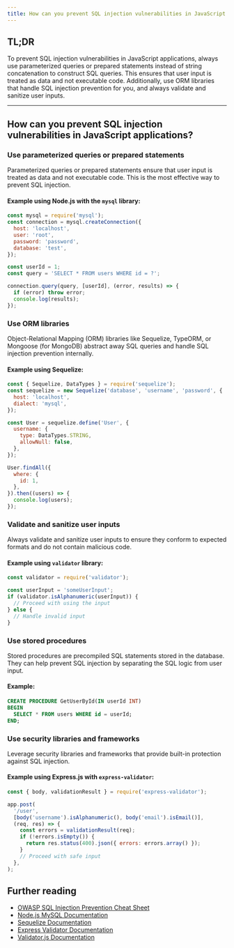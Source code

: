 ```yaml
---
title: How can you prevent SQL injection vulnerabilities in JavaScript applications?
---
```


## TL;DR

To prevent SQL injection vulnerabilities in JavaScript applications, always use parameterized queries or prepared statements instead of string concatenation to construct SQL queries. This ensures that user input is treated as data and not executable code. Additionally, use ORM libraries that handle SQL injection prevention for you, and always validate and sanitize user inputs.

---

## How can you prevent SQL injection vulnerabilities in JavaScript applications?

### Use parameterized queries or prepared statements

Parameterized queries or prepared statements ensure that user input is treated as data and not executable code. This is the most effective way to prevent SQL injection.

#### Example using Node.js with the `mysql` library:

```js
const mysql = require('mysql');
const connection = mysql.createConnection({
  host: 'localhost',
  user: 'root',
  password: 'password',
  database: 'test',
});

const userId = 1;
const query = 'SELECT * FROM users WHERE id = ?';

connection.query(query, [userId], (error, results) => {
  if (error) throw error;
  console.log(results);
});
```

### Use ORM libraries

Object-Relational Mapping (ORM) libraries like Sequelize, TypeORM, or Mongoose (for MongoDB) abstract away SQL queries and handle SQL injection prevention internally.

#### Example using Sequelize:

```js
const { Sequelize, DataTypes } = require('sequelize');
const sequelize = new Sequelize('database', 'username', 'password', {
  host: 'localhost',
  dialect: 'mysql',
});

const User = sequelize.define('User', {
  username: {
    type: DataTypes.STRING,
    allowNull: false,
  },
});

User.findAll({
  where: {
    id: 1,
  },
}).then((users) => {
  console.log(users);
});
```

### Validate and sanitize user inputs

Always validate and sanitize user inputs to ensure they conform to expected formats and do not contain malicious code.

#### Example using `validator` library:

```js
const validator = require('validator');

const userInput = 'someUserInput';
if (validator.isAlphanumeric(userInput)) {
  // Proceed with using the input
} else {
  // Handle invalid input
}
```

### Use stored procedures

Stored procedures are precompiled SQL statements stored in the database. They can help prevent SQL injection by separating the SQL logic from user input.

#### Example:

```sql
CREATE PROCEDURE GetUserById(IN userId INT)
BEGIN
  SELECT * FROM users WHERE id = userId;
END;
```

### Use security libraries and frameworks

Leverage security libraries and frameworks that provide built-in protection against SQL injection.

#### Example using Express.js with `express-validator`:

```js
const { body, validationResult } = require('express-validator');

app.post(
  '/user',
  [body('username').isAlphanumeric(), body('email').isEmail()],
  (req, res) => {
    const errors = validationResult(req);
    if (!errors.isEmpty()) {
      return res.status(400).json({ errors: errors.array() });
    }
    // Proceed with safe input
  },
);
```

## Further reading

- [OWASP SQL Injection Prevention Cheat Sheet](https://cheatsheetseries.owasp.org/cheatsheets/SQL_Injection_Prevention_Cheat_Sheet.html)
- [Node.js MySQL Documentation](https://github.com/mysqljs/mysql)
- [Sequelize Documentation](https://sequelize.org/master/)
- [Express Validator Documentation](https://express-validator.github.io/docs/)
- [Validator.js Documentation](https://github.com/validatorjs/validator.js)
